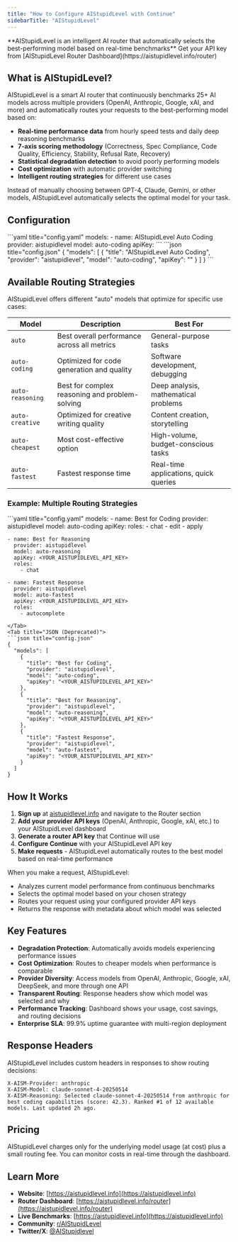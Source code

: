 ```yaml
---
title: "How to Configure AIStupidLevel with Continue"
sidebarTitle: "AIStupidLevel"
---
```


<Tip>
  **AIStupidLevel is an intelligent AI router that automatically selects the best-performing model based on real-time benchmarks**
</Tip>

<Info>
  Get your API key from [AIStupidLevel Router Dashboard](https://aistupidlevel.info/router)
</Info>

## What is AIStupidLevel?

AIStupidLevel is a smart AI router that continuously benchmarks 25+ AI models across multiple providers (OpenAI, Anthropic, Google, xAI, and more) and automatically routes your requests to the best-performing model based on:

- **Real-time performance data** from hourly speed tests and daily deep reasoning benchmarks
- **7-axis scoring methodology** (Correctness, Spec Compliance, Code Quality, Efficiency, Stability, Refusal Rate, Recovery)
- **Statistical degradation detection** to avoid poorly performing models
- **Cost optimization** with automatic provider switching
- **Intelligent routing strategies** for different use cases

Instead of manually choosing between GPT-4, Claude, Gemini, or other models, AIStupidLevel automatically selects the optimal model for your task.

## Configuration

<Tabs>
  <Tab title="YAML">
  ```yaml title="config.yaml"
  models:
    - name: AIStupidLevel Auto Coding
      provider: aistupidlevel
      model: auto-coding
      apiKey: <YOUR_AISTUPIDLEVEL_API_KEY>
  ```
  </Tab>
  <Tab title="JSON (Deprecated)">
  ```json title="config.json"
  {
    "models": [
      {
        "title": "AIStupidLevel Auto Coding",
        "provider": "aistupidlevel",
        "model": "auto-coding",
        "apiKey": "<YOUR_AISTUPIDLEVEL_API_KEY>"
      }
    ]
  }
  ```
  </Tab>
</Tabs>

## Available Routing Strategies

AIStupidLevel offers different "auto" models that optimize for specific use cases:

| Model | Description | Best For |
|-------|-------------|----------|
| `auto` | Best overall performance across all metrics | General-purpose tasks |
| `auto-coding` | Optimized for code generation and quality | Software development, debugging |
| `auto-reasoning` | Best for complex reasoning and problem-solving | Deep analysis, mathematical problems |
| `auto-creative` | Optimized for creative writing quality | Content creation, storytelling |
| `auto-cheapest` | Most cost-effective option | High-volume, budget-conscious tasks |
| `auto-fastest` | Fastest response time | Real-time applications, quick queries |

### Example: Multiple Routing Strategies

<Tabs>
  <Tab title="YAML">
  ```yaml title="config.yaml"
  models:
    - name: Best for Coding
      provider: aistupidlevel
      model: auto-coding
      apiKey: <YOUR_AISTUPIDLEVEL_API_KEY>
      roles:
        - chat
        - edit
        - apply
    
    - name: Best for Reasoning
      provider: aistupidlevel
      model: auto-reasoning
      apiKey: <YOUR_AISTUPIDLEVEL_API_KEY>
      roles:
        - chat
    
    - name: Fastest Response
      provider: aistupidlevel
      model: auto-fastest
      apiKey: <YOUR_AISTUPIDLEVEL_API_KEY>
      roles:
        - autocomplete
  ```
  </Tab>
  <Tab title="JSON (Deprecated)">
  ```json title="config.json"
  {
    "models": [
      {
        "title": "Best for Coding",
        "provider": "aistupidlevel",
        "model": "auto-coding",
        "apiKey": "<YOUR_AISTUPIDLEVEL_API_KEY>"
      },
      {
        "title": "Best for Reasoning",
        "provider": "aistupidlevel",
        "model": "auto-reasoning",
        "apiKey": "<YOUR_AISTUPIDLEVEL_API_KEY>"
      },
      {
        "title": "Fastest Response",
        "provider": "aistupidlevel",
        "model": "auto-fastest",
        "apiKey": "<YOUR_AISTUPIDLEVEL_API_KEY>"
      }
    ]
  }
  ```
  </Tab>
</Tabs>

## How It Works

1. **Sign up** at [aistupidlevel.info](https://aistupidlevel.info) and navigate to the Router section
2. **Add your provider API keys** (OpenAI, Anthropic, Google, xAI, etc.) to your AIStupidLevel dashboard
3. **Generate a router API key** that Continue will use
4. **Configure Continue** with your AIStupidLevel API key
5. **Make requests** - AIStupidLevel automatically routes to the best model based on real-time performance

When you make a request, AIStupidLevel:
- Analyzes current model performance from continuous benchmarks
- Selects the optimal model based on your chosen strategy
- Routes your request using your configured provider API keys
- Returns the response with metadata about which model was selected

## Key Features

- **Degradation Protection**: Automatically avoids models experiencing performance issues
- **Cost Optimization**: Routes to cheaper models when performance is comparable
- **Provider Diversity**: Access models from OpenAI, Anthropic, Google, xAI, DeepSeek, and more through one API
- **Transparent Routing**: Response headers show which model was selected and why
- **Performance Tracking**: Dashboard shows your usage, cost savings, and routing decisions
- **Enterprise SLA**: 99.9% uptime guarantee with multi-region deployment

## Response Headers

AIStupidLevel includes custom headers in responses to show routing decisions:

```
X-AISM-Provider: anthropic
X-AISM-Model: claude-sonnet-4-20250514
X-AISM-Reasoning: Selected claude-sonnet-4-20250514 from anthropic for best coding capabilities (score: 42.3). Ranked #1 of 12 available models. Last updated 2h ago.
```

## Pricing

AIStupidLevel charges only for the underlying model usage (at cost) plus a small routing fee. You can monitor costs in real-time through the dashboard.

## Learn More

- **Website**: [https://aistupidlevel.info](https://aistupidlevel.info)
- **Router Dashboard**: [https://aistupidlevel.info/router](https://aistupidlevel.info/router)
- **Live Benchmarks**: [https://aistupidlevel.info](https://aistupidlevel.info)
- **Community**: [r/AIStupidLevel](https://www.reddit.com/r/AIStupidlevel)
- **Twitter/X**: [@AIStupidlevel](https://x.com/AIStupidlevel)
